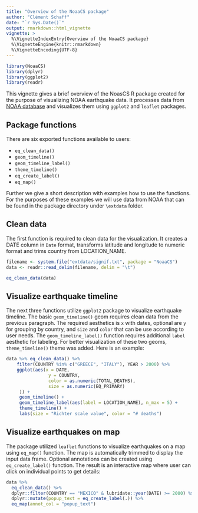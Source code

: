 ```yaml
---
title: "Overview of the NoaaCS package"
author: "Clément Schaff"
date: "`r Sys.Date()`"
output: rmarkdown::html_vignette
vignette: >
  %\VignetteIndexEntry{Overview of the NoaaCS package}
  %\VignetteEngine{knitr::rmarkdown}
  %\VignetteEncoding{UTF-8}
---
```


```r
library(NoaaCS)
library(dplyr)
library(ggplot2)
library(readr)
```

This vignette gives a brief overview of the NoasCS R package created for the purpose of visualizing NOAA earthquake data. It processes data from [NOAA database](https://www.ngdc.noaa.gov/nndc/struts/form?t=101650&s=1&d=1) and visualizes them using `ggplot2` and `leaflet` packages. 

## Package functions

There are six exported functions available to users:

- `eq_clean_data()`
- `geom_timeline()`
- `geom_timeline_label()`
- `theme_timeline()`
- `eq_create_label()`
- `eq_map()`

Further we give a short description with examples how to use the functions. For the purposes of these examples we will use data from NOAA that can be found in the package directory under `\extdata` folder.

## Clean data

The first function is required to clean data for the visualization. It creates a DATE column in `Date` format, transforms latitude and longitude to numeric format and trims country from LOCATION_NAME.

```r
filename <- system.file("extdata/signif.txt", package = "NoaaCS")
data <- readr::read_delim(filename, delim = "\t")

eq_clean_data(data)
```

## Visualize earthquake timeline

The next three functions utilize `ggplot2` package to visualize earthquake timeline. The basic `geom_timeline()` geom requires clean data from the previous paragraph. The required aesthetics is `x` with dates, optional are `y` for grouping by country, and `size` and `color` that can be use according to user needs. The `geom_timeline_label()` function requires additional `label` aesthetic for labeling. For better visualization of these two geoms, `theme_timeline()` theme was added. Here is an example:

```r
data %>% eq_clean_data() %>%
    filter(COUNTRY %in% c("GREECE", "ITALY"), YEAR > 2000) %>%
    ggplot(aes(x = DATE,
                y = COUNTRY,
                color = as.numeric(TOTAL_DEATHS),
                size = as.numeric(EQ_PRIMARY)
     )) +
     geom_timeline() +
     geom_timeline_label(aes(label = LOCATION_NAME), n_max = 5) +
     theme_timeline() +
     labs(size = "Richter scale value", color = "# deaths")
```

## Visualize earthquakes on map

The package utilized `leaflet` functions to visualize earthquakes on a map using `eq_map()` function. The map is automatically trimmed to display the input data frame. Optional annotations can be created using `eq_create_label()` function. The result is an interactive map where user can click on individual points to get details:

```r
data %>% 
  eq_clean_data() %>% 
  dplyr::filter(COUNTRY == "MEXICO" & lubridate::year(DATE) >= 2000) %>% 
  dplyr::mutate(popup_text = eq_create_label(.)) %>% 
  eq_map(annot_col = "popup_text")
```
